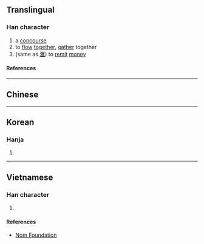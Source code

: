 {{character info/new}}
{{also|匯}}
==Translingual==

===Han character===
{{Han char|rn=85|rad=水|as=10|sn=13|four=|canj=ESOG|ids=⿰氵龨}}

# a [[concourse]]
# to [[flow]] [[together]], [[gather]] together
# (same as [[滙]]) to [[remit]] [[money]]

====References====
{{Han ref|kx=0643.241|dkj=18062|dj=1050.200|hdz=31697.010|uh=6ED9}}

----

==Chinese==
{{zh-see|匯|v}}

----

==Korean==

===Hanja===
{{ko-hanja|hangeul=회|eumhun=|rv=hoe|mr=hoe|y=hoy}}

# {{defn|lang=ko|sort=水10}}

----

==Vietnamese==

===Han character===
{{vi-readings|rs=水10|hanviet=[[hối]], [[vị]]}}

# {{defn|lang=vi|sort=水10}}

====References====
* [http://nomfoundation.org/common/nom_details.php?codepoint=6ed9 Nom Foundation]